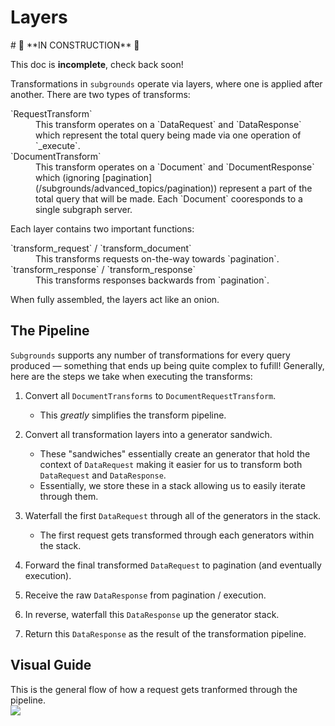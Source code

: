 
# Layers

<Callout type="default">
# 🚧 **IN CONSTRUCTION** 🚧

This doc is **incomplete**, check back soon!

</Callout>

Transformations in `subgrounds` operate via layers, where one is applied after another. There are two types of transforms:

<dl style={{margin:'revert'}}>
	<dt style={{margin:'revert'}}>
	`RequestTransform`
	</dt>
	<dd style={{margin:'revert'}}>
	This transform operates on a `DataRequest` and `DataResponse` which represent the total query being made via one operation of `_execute`.
	</dd>
	<dt style={{margin:'revert'}}>
	`DocumentTransform`
	</dt>
	<dd style={{margin:'revert'}}>
	This transform operates on a `Document` and `DocumentResponse` which (ignoring [pagination](/subgrounds/advanced_topics/pagination)) represent a part of the total query that will be made. Each `Document` cooresponds to a single subgraph server.
	</dd>
</dl>

Each layer contains two important functions:

<dl style={{margin:'revert'}}>
	<dt style={{margin:'revert'}}>
	`transform_request` / `transform_document`
	</dt>
	<dd style={{margin:'revert'}}>
	This transforms requests on-the-way towards `pagination`.
	</dd>
	<dt style={{margin:'revert'}}>
	`transform_response` / `transform_response`
	</dt>
	<dd style={{margin:'revert'}}>
	This transforms responses backwards from `pagination`.
	</dd>
</dl>

When fully assembled, the layers act like an onion.

## The Pipeline

`Subgrounds` supports any number of transformations for every query produced — something that ends up being quite complex to fufill! Generally, here are the steps we take when executing the transforms:

1. Convert all `DocumentTransforms` to `DocumentRequestTransform`.

   - This *greatly* simplifies the transform pipeline.

2. Convert all transformation layers into a generator sandwich.

   - These "sandwiches" essentially create an generator that hold the context of `DataRequest` making it easier for us to transform both `DataRequest` and `DataResponse`.
   - Essentially, we store these in a stack allowing us to easily iterate through them.

3. Waterfall the first `DataRequest` through all of the generators in the stack.

   - The first request gets transformed through each generators within the stack.

4. Forward the final transformed `DataRequest` to pagination (and eventually execution).

5. Receive the raw `DataResponse` from pagination / execution.

6. In reverse, waterfall this `DataResponse` up the generator stack.

7. Return this `DataResponse` as the result of the transformation pipeline.

## Visual Guide

<figcaption>This is the general flow of how a request gets tranformed through the pipeline.</figcaption>




<img src="https://app.eraser.io/workspace/CtIBJDofsGNpuNWBuMbP/preview?elements=e1GFA8BLmiF-rHdNsncf6g&type=embed" class="only-light"/>
